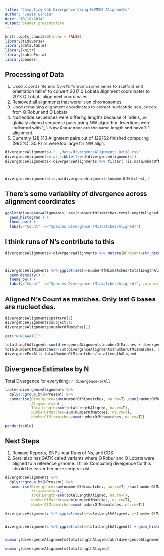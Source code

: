 ```yaml
---
title: "Computing Oak Divergence Using MUMMER Alignments"
author: "Jesse Garcia"
date: "10/18/2018"
output: beamer_presentation
---
```


```r
knitr::opts_chunk$set(echo = FALSE)
library(tidyverse)
library(data.table)
library(knitr)
library(kableExtra)
library(pander)
```

## Processing of Data

1. Used .coords file and Sorel's "chromosome name to scaffold and orientation table" to convert 2017 Q Lobata alignment coordinates to 2018 Q Lobata alignment coordinates
2. Removed all alignments that weren't on chromosomes
3. Used remaining alignment coordinates to extract nucleotide sequences from Q Robur and Q Lobata
4. Nucleotide sequences were differing lengths because of indels, so globally aligned sequence pairs using NW algorithm. Insertions were indicated with "_". Now Sequences are the same length and have 1-1 alignment.
5. Currently 128,513 Alignment pairs out of 129,162 finished computing (99.5%). 30 Pairs were too large for NW align. 



```r
divergenceAlignments<-"../data/divergenceAlignments_Oct18.csv"
divergenceAlignments<-as_tibble(fread(divergenceAlignments))
divergenceAlignments<-divergenceAlignments %>% filter( !is.na(numberOfMatches)    | !is.na(numberOfMismatches)  )



divergenceAlignments[is.na(divergenceAlignments$numberOfMatches),]
```

## There's some variability of divergence across alignment coordinates

```r
ggplot(divergenceAlignments, aes(numberOfMismatches/totalLengthAligned)) + 
  geom_histogram() + 
  theme_bw() + 
  labs(y="Count", x="Species Divergence (Mismatches/Aligned)")
```



## I think runs of N's contribute to this
```r


divergenceAlignments<-divergenceAlignments %>% mutate(NPresent=str_detect(pattern, "N"))



divergenceAlignments %>% ggplot(aes(x=numberOfMismatches/totalLengthAligned, colour=NPresent)) +
  geom_density() + 
  theme_bw() + 
  labs(y="Count", x="Species Divergence (Mismatches/Aligned)", colour="N Present in Q Lobata") 
```


## Aligned N's Count as matches. Only last 6 bases are nucleotides. 
```r

divergenceAlignments$pattern[1]
divergenceAlignments$subject[1]
divergenceAlignments$numberOfMatches[1]

cat("NNNCAAATCT")
```




```r
totalLengthAligned<-sum(divergenceAlignments$numberOfMatches + divergenceAlignments$numberOfMismatches, na.rm = T)
totalNumberOfMismatches<-sum(divergenceAlignments$numberOfMismatches, na.rm = T)
divergenceForAll<-totalNumberOfMismatches/totalLengthAligned

```


## Divergence Estimates by N

Total Divergence for everything: `r divergenceForAll`

```r





table<-divergenceAlignments %>% 
  dplyr::group_by(NPresent) %>% 
  summarise(Divergence=sum(numberOfMismatches, na.rm=T) /sum(numberOfMatches + numberOfMismatches, na.rm=T), 
            Alignments=n(),
            TotalLength=sum(totalLengthAligned, na.rm=T),
            NumberOfMatches=sum(numberOfMatches, na.rm=T),
            NumberOfMismatches=sum(numberOfMismatches, na.rm=T))

pander(table)
```




## Next Steps
1. Remove Repeats, SNPs near Runs of Ns, and CDS.
2. Sorel also has GATK called variants where Q Robur and Q Lobata were aligned to a reference genome. I think Computing divergence for this should be easier because scripts exist. 


```r
divergenceAlignments %>% 
  dplyr::group_by(NPresent) %>% 
  summarise(Divergence=sum(numberOfMismatches, na.rm=T) /sum(numberOfMatches + numberOfMismatches, na.rm=T), 
            Alignments=n(),
            TotalLength=sum(totalLengthAligned, na.rm=T),
            NumberOfMatches=sum(numberOfMatches, na.rm=T),
            NumberOfMismatches=sum(numberOfMismatches, na.rm=T))

```




```r
divergenceAlignments %>% ggplot(aes(x=totalLengthAligned, y=(numberOfMismatches/totalLengthAligned), colour=NPresent)) + geom_point() + theme_bw()


divergenceAlignments %>% ggplot(aes(x=totalLengthAligned)) + geom_histogram()


summary(divergenceAlignments$totalLengthAligned/abs(divergenceAlignments$QLobata2018End - divergenceAlignments$QLobata2018Start))

summary(divergenceAlignments$totalLengthAligned)
```


